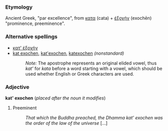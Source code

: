 === Etymology ===
Ancient Greek, "par excellence", from [[κατα]] (cata) + [[ἐξοχήν]] (exochēn) "prominence, preeminence".

=== Alternative spellings ===
*[[κατ' ἐξοχήν]] 
*[[kat exochen]], [[kat'exochen]], [[katexochen]] ''(nonstandard)''
*:''Note:'' The apostrophe represents an original elided vowel, thus ''kat' '' for ''kata'' before a word starting with a vowel, which should be used whether English or Greek characters are used.  

=== Adjective ===
'''kat' exochen''' (''placed after the noun it modifies'')
# Preeminent
#:''That which the Buddha preached, the Dhamma kat' exochen was the order of the law of the universe'' [...]